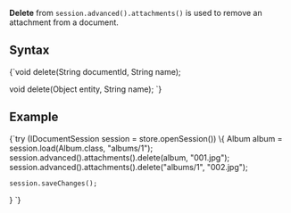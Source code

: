 
**Delete** from `session.advanced().attachments()` is used to remove an attachment from a document.

## Syntax

<TabItem value="DeleteSyntax" label="DeleteSyntax">
<CodeBlock language="java">
{`void delete(String documentId, String name);

void delete(Object entity, String name);
`}
</CodeBlock>
</TabItem>

## Example

<TabItem value="DeleteAttachment" label="DeleteAttachment">
<CodeBlock language="java">
{`try (IDocumentSession session = store.openSession()) \{
    Album album = session.load(Album.class, "albums/1");
    session.advanced().attachments().delete(album, "001.jpg");
    session.advanced().attachments().delete("albums/1", "002.jpg");

    session.saveChanges();
\}
`}
</CodeBlock>
</TabItem>


